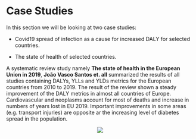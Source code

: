 # Case Studies {#sec-ch40CaseStudies}

In this section we will be looking at two case studies:

-   Covid19 spread of infection as a cause for increased DALY for selected countries.

-   The state of health of selected countries.

A systematic review study namely **The state of health in the European Union in 2019**, **João Vasco Santos et. all** summarized the results of all studies containing DALYs, YLLs and YLDs metrics for the European countries from 2010 to 2019. The result of the review shown a steady improvement of the DALY metrics in almost all countries of Europe. Cardiovascular and neoplasms account for most of deaths and increase in numbers of years lost in EU 2019. Important improvements in some areas (e.g. transport injuries) are opposite ar the increasing level of diabetes spread in the population.

<center>

![](images/bubble_GBD_2019.png)

<center>

